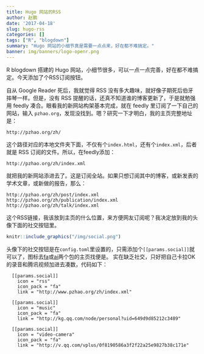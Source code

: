 ```yaml
---
title: Hugo 网站的RSS
author: 赵鹏
date: '2017-04-18'
slug: hugo-rss
categories: []
tags: ["R", "blogdown"]
summary: "Hugo 网站的小细节真是需要一点点来，好在都不难搞定。"
banner: img/banners/logo-openr.png
---
```


R blogdown 搭建的 Hugo 网站，小细节很多，可以一点一点完善，好在都不难搞定。今天添加了个RSS订阅按钮。


自从 Google Reader 死后，我就觉得 RSS 没有多大趣味，就好像子期死后伯牙摔琴一样。但是，没有 RSS 提醒的话，还真不知道谁的博客更新了，于是就勉强用 feedly 凑合。眼看我的新网站构架基本完成，就在 feedly 里订阅了一下自己的网站，输入 `pzhao.org`，发现没找到。嗯？研究一下才明白，我的主页完整地址是：

```
http://pzhao.org/zh/
```

这个路径对应的本地文件夹下面，不仅有个`index.html`，还有个`index.xml`，后者就是 RSS 订阅的文件。所以，在feedly添加： 

```
http://pzhao.org/zh/index.xml
```

就把我的新网站添进去了。这是订阅全站。如果只想订阅其中的博客，或新发表的学术文章，或新做的报告，那么：

```
http://pzhao.org/zh/post/index.xml
http://pzhao.org/zh/publication/index.xml
http://pzhao.org/zh/talk/index.xml
```


这个RSS链接，我该放到主页的什么位置，来方便网友订阅呢？我决定放到我的头像下面的社交按钮里。

```r
knitr::include_graphics("/img/social.png")
```

头像下的社交按钮是在`config.toml`里设置的，只需添加个`[[params.social]]`就可以了，图标去[fa](https://fortawesome.github.io/Font-Awesome/icons/)或[ai](https://jpswalsh.github.io/academicons/)两个包的主页找便是。 
实在缺乏社交，只好把自己卡拉OK的录音和腾讯视频加进去凑数，代码如下：

```
  [[params.social]]
    icon = "rss"
    icon_pack = "fa"
    link = "http://www.pzhao.org/zh/index.xml"

  [[params.social]]
    icon = "music"
    icon_pack = "fa"
    link = "http://kg.qq.com/node/personal?uid=649d9d85212c3489"

  [[params.social]]
    icon = "video-camera"
    icon_pack = "fa"
    link = "http://v.qq.com/vplus/0f8190586a3f2f22a25e9827b38c171e"

```

